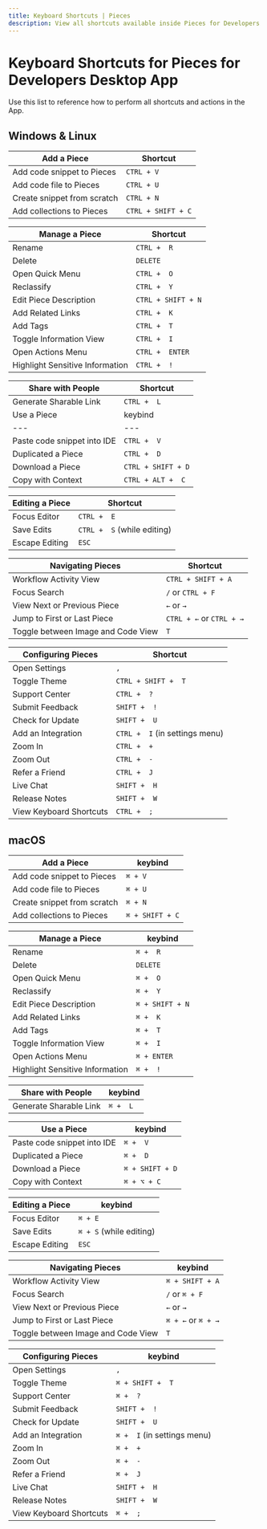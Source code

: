 ```yaml
---
title: Keyboard Shortcuts | Pieces
description: View all shortcuts available inside Pieces for Developers Desktop App.
---
```


<link rel="canonical" href="https://docs.piecs.app/features/keyboard-shortcuts" />

# Keyboard Shortcuts for Pieces for Developers Desktop App
Use this list to reference how to perform all shortcuts and actions in the App.

## Windows & Linux

| Add a Piece | Shortcut |
|---|---|
| Add code snippet to Pieces |  ` CTRL + V ` |
| Add code file to Pieces | ` CTRL + U ` |
| Create snippet from scratch | ` CTRL + N ` |
| Add collections to Pieces | ` CTRL + SHIFT + C ` |

| Manage a Piece | Shortcut |
|---|---|
| Rename |  ` CTRL +  R ` |
| Delete | ` DELETE ` |
| Open Quick Menu | ` CTRL +  O ` |
| Reclassify | ` CTRL +  Y ` |
| Edit Piece Description |  ` CTRL + SHIFT + N ` |
| Add Related Links | ` CTRL +  K ` |
| Add Tags | ` CTRL +  T ` |
| Toggle Information View | ` CTRL +  I ` |
| Open Actions Menu |  ` CTRL +  ENTER ` |
| Highlight Sensitive Information | ` CTRL +  ! ` |

| Share with People | Shortcut |
|---|---|
| Generate Sharable Link |  ` CTRL +  L ` |
| Use a Piece | keybind |
|---|---|
| Paste code snippet into IDE |  ` CTRL +  V ` |
| Duplicated a Piece | ` CTRL +  D ` |
| Download a Piece | ` CTRL + SHIFT + D ` |
| Copy with Context | ` CTRL + ALT +  C ` |

| Editing a Piece | Shortcut |
|---|---|
| Focus Editor |  ` CTRL +  E ` |
| Save Edits | ` CTRL +  S ` (while editing) |
| Escape Editing | ` ESC ` |

| Navigating Pieces | Shortcut |
|---|---|
| Workflow Activity View |  ` CTRL + SHIFT + A ` |
| Focus Search | ` / ` or ` CTRL + F ` |
| View Next or Previous Piece | ` ← ` or ` → ` |
| Jump to First or Last Piece | ` CTRL + ← ` or ` CTRL + → ` |
| Toggle between Image and Code View | ` T ` |

| Configuring Pieces | Shortcut |
|---|---|
| Open Settings |  ` , ` |
| Toggle Theme | ` CTRL + SHIFT +  T ` |
| Support Center | ` CTRL +  ? ` |
| Submit Feedback | ` SHIFT +  ! ` |
| Check for Update | ` SHIFT +  U ` |
| Add an Integration  |  ` CTRL +  I ` (in settings menu) |
| Zoom In | ` CTRL +  + ` |
| Zoom Out | ` CTRL +  - ` |
| Refer a Friend | ` CTRL +  J ` |
| Live Chat | ` SHIFT +  H ` |
| Release Notes | ` SHIFT +  W ` |
| View Keyboard Shortcuts | ` CTRL +  ; ` |

## macOS

| Add a Piece | keybind |
|---|---|
| Add code snippet to Pieces |  ` ⌘ + V ` |
| Add code file to Pieces | ` ⌘ + U ` |
| Create snippet from scratch | ` ⌘ + N ` |
| Add collections to Pieces | ` ⌘ + SHIFT + C ` |

| Manage a Piece | keybind |
|---|---|
| Rename |  ` ⌘ +  R ` |
| Delete | ` DELETE ` |
| Open Quick Menu | ` ⌘ +  O ` |
| Reclassify | ` ⌘ +  Y ` |
| Edit Piece Description |  ` ⌘ + SHIFT + N ` |
| Add Related Links | ` ⌘ +  K ` |
| Add Tags | ` ⌘ +  T ` |
| Toggle Information View | ` ⌘ +  I ` |
| Open Actions Menu |  ` ⌘ + ENTER ` |
| Highlight Sensitive Information | ` ⌘ +  ! ` |

| Share with People | keybind |
|---|---|
| Generate Sharable Link |  ` ⌘ +  L ` |

| Use a Piece | keybind |
|---|---|
| Paste code snippet into IDE |  ` ⌘ +  V ` |
| Duplicated a Piece | ` ⌘ +  D ` |
| Download a Piece | ` ⌘ + SHIFT + D ` |
| Copy with Context | ` ⌘ + ⌥ + C ` |

| Editing a Piece | keybind |
|---|---|
| Focus Editor |  ` ⌘ + E ` |
| Save Edits | ` ⌘ + S ` (while editing) |
| Escape Editing | ` ESC ` |

| Navigating Pieces | keybind |
|---|---|
| Workflow Activity View |  ` ⌘ + SHIFT + A ` |
| Focus Search | ` / ` or ` ⌘ + F ` |
| View Next or Previous Piece | ` ← ` or ` → ` |
| Jump to First or Last Piece | ` ⌘ + ← ` or ` ⌘ + → ` |
| Toggle between Image and Code View | ` T ` |

| Configuring Pieces | keybind |
|---|---|
| Open Settings |  ` , ` |
| Toggle Theme | ` ⌘ + SHIFT +  T ` |
| Support Center | ` ⌘ +  ? ` |
| Submit Feedback | ` SHIFT +  ! ` |
| Check for Update | ` SHIFT +  U ` |
| Add an Integration  |  ` ⌘ +  I ` (in settings menu) |
| Zoom In | ` ⌘ +  + ` |
| Zoom Out | ` ⌘ +  - ` |
| Refer a Friend | ` ⌘ +  J ` |
| Live Chat | ` SHIFT +  H ` |
| Release Notes | ` SHIFT +  W ` |
| View Keyboard Shortcuts | ` ⌘ +  ; ` |
